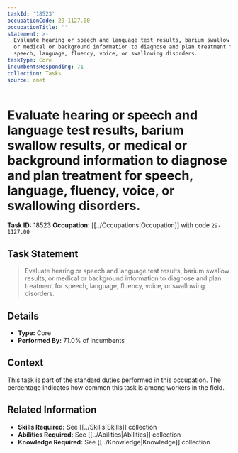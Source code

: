 ```yaml
---
taskId: '18523'
occupationCode: 29-1127.00
occupationTitle: ''
statement: >-
  Evaluate hearing or speech and language test results, barium swallow results,
  or medical or background information to diagnose and plan treatment for
  speech, language, fluency, voice, or swallowing disorders.
taskType: Core
incumbentsResponding: 71
collection: Tasks
source: onet
---
```

# Evaluate hearing or speech and language test results, barium swallow results, or medical or background information to diagnose and plan treatment for speech, language, fluency, voice, or swallowing disorders.

**Task ID:** 18523
**Occupation:** [[../Occupations|Occupation]] with code `29-1127.00`

## Task Statement

> Evaluate hearing or speech and language test results, barium swallow results, or medical or background information to diagnose and plan treatment for speech, language, fluency, voice, or swallowing disorders.

## Details

- **Type:** Core
- **Performed By:** 71.0% of incumbents

## Context

This task is part of the standard duties performed in this occupation. The percentage indicates how common this task is among workers in the field.

## Related Information

- **Skills Required:** See [[../Skills|Skills]] collection
- **Abilities Required:** See [[../Abilities|Abilities]] collection
- **Knowledge Required:** See [[../Knowledge|Knowledge]] collection
